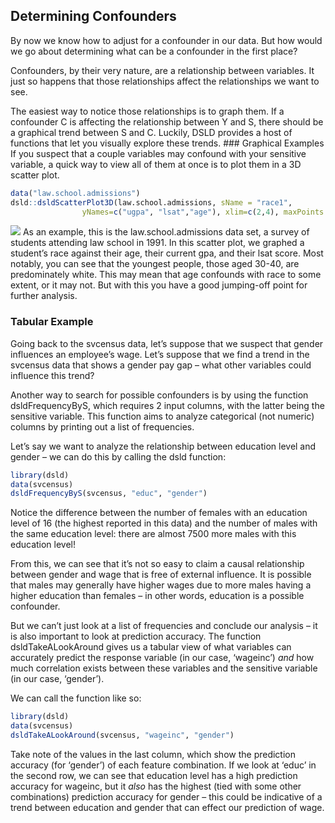 

## Determining Confounders

By now we know how to adjust for a confounder in our data. But how would we go 
about determining what can be a confounder in the first place?

Confounders, by their very nature, are a relationship between variables. It just
so happens that those relationships affect the relationships we want to see.

The easiest way to notice those relationships is to graph them. If a confounder
C is affecting the relationship between Y and S, there should be a graphical
trend between S and C. Luckily, DSLD provides a host of functions that let you 
visually explore these trends. 
<!--
### What A Confounder Looks Like
Conceptual and Graphical Examples
How does graphing a confounder change how we look at the relationship between variables
Essentially, if we want to see the relationship between Y and S, but S and C look like they're correlated, there's a problem
-->
### Graphical Examples
If you suspect that a couple variables may confound with your sensitive
variable, a quick way to view all of them at once is to plot them in a 3D
scatter plot.
```r
data("law.school.admissions")
dsld::dsldScatterPlot3D(law.school.admissions, sName = "race1", 
                yNames=c("ugpa", "lsat","age"), xlim=c(2,4), maxPoints = 1500)
```

![](graphTab/lawscatterplot3d.png)
As an example, this is the law.school.admissions data set, a survey of students
attending law school in 1991. In this scatter plot, we graphed a student's race 
against their age, their current gpa, and their lsat score. 
Most notably, you can see that the youngest people, those aged 30-40, are 
predominately white. This may mean that age confounds with race to some extent,
or it may not. But with this you have a good jumping-off point for further 
analysis.


### Tabular Example

Going back to the svcensus data, let's suppose that we suspect that 
gender influences an employee's wage. Let's suppose that we find a 
trend in the svcensus data that shows a gender pay gap -- what other
variables could influence this trend?

Another way to search for possible confounders is by using the function 
dsldFrequencyByS, which requires 2 input columns, with the latter being 
the sensitive variable. This function aims to analyze categorical (not 
numeric) columns by printing out a list of frequencies.

Let's say we want to analyze the relationship between education level and 
gender -- we can do this by calling the dsld function:

```r
library(dsld)
data(svcensus)
dsldFrequencyByS(svcensus, "educ", "gender")
```

Notice the difference between the number of females with an education level 
of 16 (the highest reported in this data) and the number of males with the 
same education level: there are almost 7500 more males with this education 
level! 
<!-- Needs more (quantitative) proof to show that this is a significant 
difference -->

From this, we can see that it's not so easy to claim a causal relationship 
between gender and wage that is free of external influence. It is possible 
that males may generally have higher wages due to more males having a higher 
education than females -- in other words, education is a possible confounder.

But we can't just look at a list of frequencies and conclude our analysis -- 
it is also important to look at prediction accuracy. The function 
dsldTakeALookAround gives us a tabular view of what variables can accurately 
predict the response variable (in our case, 'wageinc') *and* how much 
correlation exists between these variables and the sensitive variable (in our 
case, 'gender').

We can call the function like so:
```r
library(dsld)
data(svcensus)
dsldTakeALookAround(svcensus, "wageinc", "gender")
```

Take note of the values in the last column, which show the prediction accuracy 
(for 'gender') of each feature combination. If we look at 'educ' in the second 
row, we can see that education level has a high prediction accuracy for wageinc, 
but it *also* has the highest (tied with some other combinations) prediction 
accuracy for gender -- this could be indicative of a trend between education 
and gender that can effect our prediction of wage.

<!-- Need to discuss these results more, as the values for prediction accuracy of 
gender are all clustered together to some extent -->


